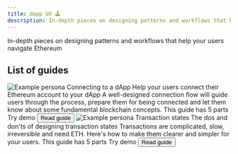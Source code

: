 ```yaml
---
title: dapp UX 🕹
description: In-depth pieces on designing patterns and workflows that help your users navigate Ethereum
---
```


In-depth pieces on designing patterns and workflows that help your users navigate Ethereum


## List of guides

<Box>
  <Card width={"auto"} mx={"auto"} mt={4} mb={5} p={0}>
    <Flex
      height={"200px"}
      justifyContent={"center"}
      alignItems={"center"}
      bg={"near-white"}
      overflow={"scroll"}
      borderBottom={1}
      borderWidth={3}
      borderColor="primary-light"
    >
      <Image
        p={8}
        alt="Example persona"
        width={1}
        src="/images/Wrong-network-modal.png"
      />
    </Flex>
    <Box px={4} py={3}>
      <Heading.h2 my={3}>Connecting to a dApp</Heading.h2>
      <Heading.h5 my={3} color="#666">Help your users connect their Ethereum account to your dApp </Heading.h5>
      <Text my={3}>
        A well-designed connection flow will guide users through the process, prepare them for being connected and let them know about some fundamental blockchain concepts.
      </Text>
      <Flex alignContent="center" alignItems="center">
        <Icon name="Info" color="gray" size="16px" mr={2}/>
        <Text fontSize="1" color="gray">This guide has 5 parts</Text>
      </Flex>
    </Box>
    <Box borderTop={1} borderWidth={1} borderColor="light-gray">
      <Flex my={3} px={3} alignItems="center" justifyContent="flex-end" flexWrap={'wrap'} alignItems={"stretch"}>
        <Flex alignItems="center" mx={3}>
          <Link
            fontSize={2}
            href="https://rimble-app-demo.netlify.com"
            title="Try our demo to see our connection flow"
            target="_blank">
            <Flex alignItems="center">
            Try demo
            <Icon ml={2} color="primary" size="16px" name="Launch" />
            </Flex>
          </Link>
        </Flex>
        <RimbleGatsbyLink
          to="/guides/ux/connect-a-wallet-conditions"
          title="To the Connecting a dApp guide"
        >
          <Button mx={3}>
          Read guide
          </Button>
        </RimbleGatsbyLink>
      </Flex>
    </Box>
  </Card>
</Box>

<Box>
  <Card width={"auto"} mx={"auto"} mt={4} mb={5} p={0}>
    <Flex
      height={"200px"}
      justifyContent={"center"}
      alignItems={"center"}
      bg={"#D4A8B7"}
      overflow={"scroll"}
      borderBottom={1}
      borderWidth={3}
      borderColor="primary-light"
    >
    <Image
      px={2}
      alt="Example persona"
      width={1}
      src="/images/transaction-banner-focus.png"
    />
    </Flex>
    <Box px={4} py={3}>
      <Heading.h2 my={3}>Transaction states</Heading.h2>
      <Heading.h5 my={3} color="#666">The dos and don'ts of designing transaction states </Heading.h5>
      <Text my={3}>
        Transactions are complicated, slow, irreversible and need ETH. Here's how to make them clearer and simpler for your users.
      </Text>
      <Flex alignContent="center" alignItems="center">
        <Icon name="Info" color="gray" size="16px" mr={2}/>
        <Text fontSize="1" color="gray">This guide has 5 parts</Text>
      </Flex>
    </Box>
    <Box borderTop={1} borderWidth={1} borderColor="light-gray">
      <Flex my={3} px={3} alignItems="center" justifyContent="flex-end" flexWrap={'wrap'} alignItems={"stretch"}>
        <Flex alignItems="center" mx={3}>
          <Link
          fontSize={2}
          href="https://rimble-devcon-demo.netlify.com"
          title="Try the Devcon demo to see our transaction design"
          target="_blank">
            <Flex alignItems="center">
            Try demo
            <Icon ml={2} color="primary" size="16px" name="Launch" />
            </Flex>
          </Link>
        </Flex>
        <RimbleGatsbyLink
          to="/guides/ux/transactions-wallet-ux"
          title="To the transaction states guide"
        >
          <Button mx={3}>
            Read guide
          </Button>
        </RimbleGatsbyLink>
      </Flex>
    </Box>
  </Card>
</Box>
